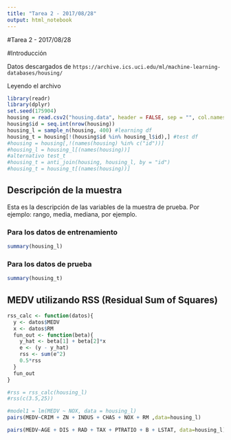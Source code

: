 ```yaml
---
title: "Tarea 2 - 2017/08/28"
output: html_notebook
---
```

#Tarea 2 - 2017/08/28

#Introducción

Datos descargados de `https://archive.ics.uci.edu/ml/machine-learning-databases/housing/`

Leyendo el archivo

```r
library(readr)
library(dplyr)
set.seed(175904)
housing = read.csv2("housing.data", header = FALSE, sep = "", col.names = c("CRIM", "ZN", "INDUS", "CHAS", "NOX", "RM", "AGE", "DIS", "RAD", "TAX", "PTRATIO", "B", "LSTAT", "MEDV"))
housing$id = seq.int(nrow(housing))
housing_l = sample_n(housing, 400) #learning df
housing_t = housing[!(housing$id %in% housing_l$id),] #test df
#housing = housing[,!(names(housing) %in% c("id"))]
#housing_l = housing_l[(names(housing))]
#alternativo test_t
#housing_t = anti_join(housing, housing_l, by = "id") 
#housing_t = housing_t[(names(housing))]
```

## Descripción de la muestra

Esta es la descripción de las variables de la muestra de prueba. Por ejemplo: rango, media, mediana, por ejemplo.

### Para los datos de entrenamiento

```r
summary(housing_l)
```


### Para los datos de prueba

```r
summary(housing_t)
```

## MEDV utilizando RSS (Residual Sum of Squares)

```r
rss_calc <- function(datos){
  y <- datos$MEDV
  x <- datos$RM
  fun_out <- function(beta){
    y_hat <- beta[1] + beta[2]*x
    e <- (y - y_hat)
    rss <- sum(e^2)
    0.5*rss
  }
  fun_out
}

#rss = rss_calc(housing_l)
#rss(c(3.5,25))

#model1 = lm(MEDV ~ NOX, data = housing_l)
pairs(MEDV~CRIM + ZN + INDUS + CHAS + NOX + RM ,data=housing_l)

```

```r
pairs(MEDV~AGE + DIS + RAD + TAX + PTRATIO + B + LSTAT, data=housing_l)
```

